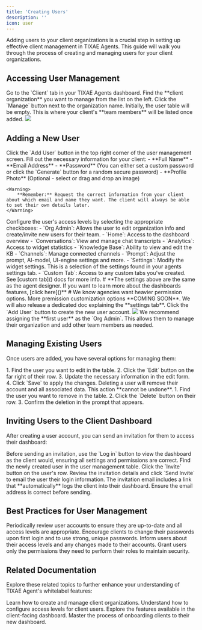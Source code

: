 ```yaml
---
title: 'Creating Users'
description: ''
icon: user
---
```



Adding users to your client organizations is a crucial step in setting up effective client management in TIXAE Agents. This guide will walk you through the process of creating and managing users for your client organizations.

## Accessing User Management

<Steps>
  <Step title="Navigate to Client Tab">
    Go to the `Client` tab in your TIXAE Agents dashboard.
  </Step>
  <Step title="Select Organization">
    Find the **client organization** you want to manage from the list on the left.
  </Step>
  <Step title="Access User Management">
    Click the `Manage` button next to the organization name.
  </Step>
</Steps>

<Note>
  Initially, the user table will be empty. This is where your client's **team members** will be listed once added.
</Note>

<Frame>
    <img src="/images/orgnization-table-ui.png" />
</Frame>

## Adding a New User

<Steps>
  <Step title="Initiate User Creation">
    Click the `Add User` button in the top right corner of the user management screen.
  </Step>
  <Step title="Enter User Details">
    Fill out the necessary information for your client:
    - **Full Name**
    - **Email Address**
    - **Password** (You can either set a custom password or click the `Generate` button for a random secure password)
    - **Profile Photo** (Optional - select or drag and drop an image)

    <Warning>
        **Remember:** Request the correct information from your client about which email and name they want. The client will always be able to set their own details later. 
    </Warning>

  </Step>
  <Step title="Set User Access Permissions">
    Configure the user's access levels by selecting the appropriate checkboxes:
    - `Org Admin`: Allows the user to edit organization info and create/invite new users for their team.
    - `Home`: Access to the dashboard overview
    - `Conversations`: View and manage chat transcripts
    - `Analytics`: Access to widget statistics
    - `Knowledge Base`: Ability to view and edit the KB
    - `Channels`: Manage connected channels
    - `Prompt`: Adjust the prompt, AI-model, UI-engine settings and more. 
    - `Settings`: Modify the widget settings. This is a selection of the settings found in your agents settings tab. 
    - `Custom Tab`: Access to any custom tabs you've created. See [custom tab]() docs for more info.
#
    **The settings above are the same as the agent designer. If you want to learn more about the dashboards features, [click here]()**
#
    <Note>
        We know agencies want heavier permission options. More premission customization options **COMING SOON**. We will also release a dedicated doc explaining the **settings tab**.
    </Note>
  </Step>
  <Step title="Finalize">
    Click the `Add User` button to create the new user account.
    <Frame>
    <img src="/images/add-user-ui.png" style={{ width: '500px', borderRadius: '1.2rem' }}></img>
    </Frame>
  </Step>
</Steps>


    
    

<Tip>
  We recommend assigning the **first user** as the `Org Admin`. This allows them to manage their organization and add other team members as needed.
</Tip>

## Managing Existing Users

Once users are added, you have several options for managing them:

<AccordionGroup>
  <Accordion title="Editing User Information">
    1. Find the user you want to edit in the table.
    2. Click the `Edit` button on the far right of their row.
    3. Update the necessary information in the edit form.
    4. Click `Save` to apply the changes.
  </Accordion>
  <Accordion title="Deleting Users">
    <Warning>
      Deleting a user will remove their account and all associated data. This action **cannot be undone**.
    </Warning>
    1. Find the user you want to remove in the table.
    2. Click the `Delete` button on their row.
    3. Confirm the deletion in the prompt that appears.
  </Accordion>
</AccordionGroup>


## Inviting Users to the Client Dashboard

After creating a user account, you can send an invitation for them to access their dashboard:

<Steps>
<Step title="Verify Setup">
    Before sending an invitation, use the `Log in` button to view the dashboard as the client would, ensuring all settings and permissions are correct.
  </Step>
  <Step title="Locate User">
    Find the newly created user in the user management table.
  </Step>
  <Step title="Send Invitation">
    Click the `Invite` button on the user's row.
  </Step>
  <Step title="Confirm">
    Review the invitation details and click `Send Invite` to email the user their login information.
  </Step>
</Steps>

<Note>
  The invitation email includes a link that **automatically** logs the client into their dashboard. Ensure the email address is correct before sending.
</Note>

## Best Practices for User Management

<CardGroup cols={2}>
  <Card title="Regular Audits" icon="clipboard-check">
    Periodically review user accounts to ensure they are up-to-date and all access levels are appropriate.
  </Card>
  <Card title="Secure Passwords" icon="lock">
    Encourage clients to change their passwords upon first login and to use strong, unique passwords.
  </Card>
  <Card title="Clear Communication" icon="comments">
    Inform users about their access levels and any changes made to their accounts.
  </Card>
  <Card title="Minimal Permissions" icon="shield-check">
    Grant users only the permissions they need to perform their roles to maintain security.
  </Card>
</CardGroup>

## Related Documentation

Explore these related topics to further enhance your understanding of TIXAE Agent's whitelabel features:

<CardGroup cols={2}>
  <Card title="Managing Organizations" icon="building" href="/whitelabeling/clients/managing-organizations">
    Learn how to create and manage client organizations.
  </Card>
  <Card title="Setting Permissions" icon="lock" href="/whitelabeling/clients/setting-permissions">
    Understand how to configure access levels for client users.
  </Card>
  <Card title="Client Dashboard Features" icon="gauge" href="/whitelabeling/clients/client-dashboard/features">
    Explore the features available in the client-facing dashboard.
  </Card>
  <Card title="Inviting Clients" icon="envelope" href="/whitelabeling/clients/inviting-clients">
    Master the process of onboarding clients to their new dashboard.
  </Card>
</CardGroup>